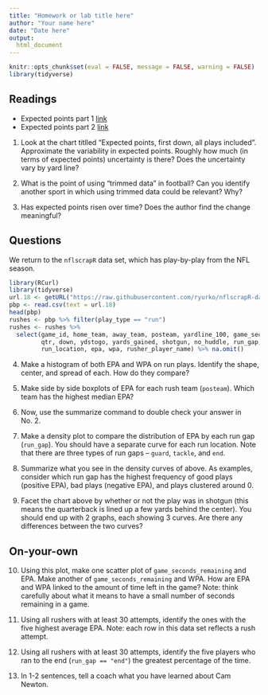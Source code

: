 ```yaml
---
title: "Homework or lab title here"
author: "Your name here"
date: "Date here"
output:
  html_document
---
```


```r
knitr::opts_chunk$set(eval = FALSE, message = FALSE, warning = FALSE)
library(tidyverse)
```



## Readings

- Expected points part 1 [link](http://thespread.us/expected-points.html)
- Expected points part 2 [link](http://thespread.us/expected-points-2.html)

1. Look at the chart titlled "Expected points, first down, all plays included". Approximate the variability in expected points. Roughly how much (in terms of expected points) uncertainty is there? Does the uncertainty vary by yard line?

2. What is the point of using "trimmed data" in football? Can you identify another sport in which using trimmed data could be relevant? Why?

3. Has expected points risen over time? Does the author find the change meaningful? 

## Questions

We return to the `nflscrapR` data set, which has play-by-play from the NFL season. 


```r
library(RCurl)
library(tidyverse)
url.18 <- getURL("https://raw.githubusercontent.com/ryurko/nflscrapR-data/master/play_by_play_data/regular_season/reg_pbp_2018.csv")
pbp <- read.csv(text = url.18)
head(pbp)
rushes <- pbp %>% filter(play_type == "run")
rushes <- rushes %>% 
  select(game_id, home_team, away_team, posteam, yardline_100, game_seconds_remaining, 
         qtr, down, ydstogo, yards_gained, shotgun, no_huddle, run_gap, 
         run_location, epa, wpa, rusher_player_name) %>% na.omit()
```


4. Make a histogram of both EPA and WPA on run plays. Identify the shape, center, and spread of each. How do they compare? 

5. Make side by side boxplots of EPA for each rush team (`posteam`). Which team has the highest median EPA?

6. Now, use the summarize command to double check your answer in No. 2. 

7. Make a density plot to compare the distribution of EPA by each run gap (`run_gap`). You should have a separate curve for each run location. Note that there are three types of run gaps -- `guard`, `tackle`, and `end`. 

8. Summarize what you see in the density curves of above. As examples, consider which run gap has the highest frequency of good plays (positive EPA), bad plays (negative EPA), and plays clustered around 0. 

9. Facet the chart above by whether or not the play was in shotgun (this means the quarterback is lined up a few yards behind the center). You should end up with 2 graphs, each showing 3 curves.  Are there any differences between the two curves?

## On-your-own

10. Using this plot, make one scatter plot of `game_seconds_remaining` and EPA. Make another of `game_seconds_remaining` and WPA. How are EPA and WPA linked to the amount of time left in the game? Note: think carefully about what it means to have a small number of seconds remaining in a game. 

11. Using all rushers with at least 30 attempts, identify the ones with the five highest average EPA. Note: each row in this data set reflects a rush attempt. 

12. Using all rushers with at least 30 attempts, identify the five players who ran to the end (`run_gap == "end"`) the greatest percentage of the time. 

13. In 1-2 sentences, tell a coach what you have learned about Cam Newton. 
